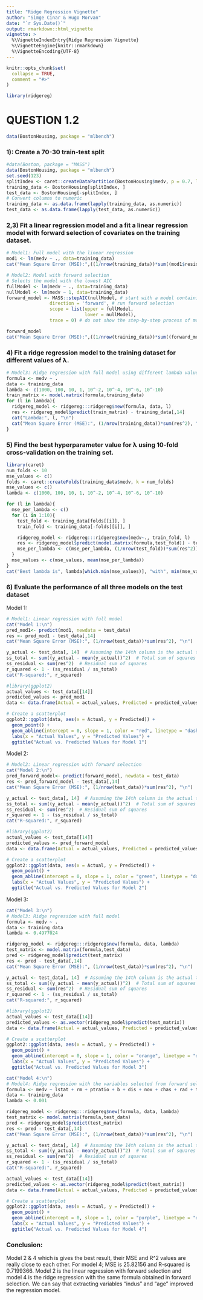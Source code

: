 ```yaml
---
title: "Ridge Regression Vignette"
author: "Simge Cinar & Hugo Morvan"
date: "`r Sys.Date()`"
output: rmarkdown::html_vignette
vignette: >
  %\VignetteIndexEntry{Ridge Regression Vignette}
  %\VignetteEngine{knitr::rmarkdown}
  %\VignetteEncoding{UTF-8}
---
```


```r
knitr::opts_chunk$set(
  collapse = TRUE,
  comment = "#>"
)
```

```r
library(ridgereg)
```

# QUESTION 1.2

```r
data(BostonHousing, package = "mlbench")
```

### 1): Create a 70-30 train-test split
```r
#data(Boston, package = "MASS")
data(BostonHousing, package = "mlbench")
set.seed(123)
splitIndex <- caret::createDataPartition(BostonHousing$medv, p = 0.7, list = FALSE)
training_data <- BostonHousing[splitIndex, ]
test_data <- BostonHousing[-splitIndex, ]
# Convert columns to numeric
training_data <- as.data.frame(lapply(training_data, as.numeric))
test_data <- as.data.frame(lapply(test_data, as.numeric))
```

### 2,3) Fit a linear regression model and a fit a linear regression model with forward selection of covariates on the training dataset.
```r
# Model1: Full model with the linear regression
mod1 <- lm(medv ~ ., data=training_data)
cat("Mean Square Error (MSE):",((1/nrow(training_data))*sum((mod1$residuals)^2)))
```

```r
# Model2: Model with forward selection
# Selects the model with the lowest AIC
fullModel <- lm(medv ~ ., data=training_data)
nullModel <- lm(medv ~ 1, data=training_data)
forward_model <- MASS::stepAIC(nullModel, # start with a model containing no variables
                direction = 'forward', # run forward selection
                scope = list(upper = fullModel, 
                             lower = nullModel), 
                trace = 0) # do not show the step-by-step process of model selection

forward_model
cat("Mean Square Error (MSE):",((1/nrow(training_data))*sum((forward_model$residuals)^2)))
```

### 4) Fit a ridge regression model to the training dataset for different values of λ.
```r
# Model3: Ridge regression with full model using different lambda values
formula <- medv ~ .
data <- training_data
lambda <- c(1000, 100, 10, 1, 10^-2, 10^-4, 10^-6, 10^-10)
train_matrix <- model.matrix(formula,training_data)
for (l in lambda){
  ridgereg_model <- ridgereg:::ridgereg$new(formula, data, l)
  res <- ridgereg_model$predict(train_matrix) - training_data[,14]
  cat("Lambda:", l, "\n")
  cat("Mean Square Error (MSE):", (1/nrow(training_data))*sum(res^2), "\n")
}
```


### 5) Find the best hyperparameter value for λ using 10-fold cross-validation on the training set.
```r
library(caret)
num_folds <- 10
mse_values <- c()
folds <- caret::createFolds(training_data$medv, k = num_folds)
mse_values <- c()
lambda <- c(1000, 100, 10, 1, 10^-2, 10^-4, 10^-6, 10^-10)

for (l in lambda){
  mse_per_lambda <- c()
  for (i in 1:10){
    test_fold <- training_data[folds[[i]], ]
    train_fold <- training_data[-folds[[i]], ]

    ridgereg_model <- ridgereg:::ridgereg$new(medv~., train_fold, l)
    res <- ridgereg_model$predict(model.matrix(formula,test_fold)) - test_fold[,14]
    mse_per_lambda <- c(mse_per_lambda, (1/nrow(test_fold))*sum(res^2))
  }
  mse_values <- c(mse_values, mean(mse_per_lambda))
}
cat("Best lambda is", lambda[which.min(mse_values)], "with", min(mse_values), "MSE")
```


### 6) Evaluate the performance of all three models on the test dataset

Model 1:
```r
# Model1: Linear regression with full model
cat("Model 1:\n")
pred_mod1<- predict(mod1, newdata = test_data)
res <- pred_mod1 - test_data[,14]
cat("Mean Square Error (MSE):", (1/nrow(test_data))*sum(res^2), "\n")

y_actual <- test_data[, 14]  # Assuming the 14th column is the actual target variable
ss_total <- sum((y_actual - mean(y_actual))^2)  # Total sum of squares
ss_residual <- sum(res^2)  # Residual sum of squares
r_squared <- 1 - (ss_residual / ss_total)
cat("R-squared:", r_squared)
```

```r
#library(ggplot2)
actual_values <- test_data[[14]]
predicted_values <- pred_mod1
data <- data.frame(Actual = actual_values, Predicted = predicted_values)

# Create a scatterplot
ggplot2::ggplot(data, aes(x = Actual, y = Predicted)) +
  geom_point() +
  geom_abline(intercept = 0, slope = 1, color = "red", linetype = "dashed") +
  labs(x = "Actual Values", y = "Predicted Values") +
  ggtitle("Actual vs. Predicted Values for Model 1")
```

Model 2:
```r
# Model2: Linear regression with forward selection
cat("Model 2:\n")
pred_forward_model<- predict(forward_model, newdata = test_data)
res <- pred_forward_model - test_data[,14]
cat("Mean Square Error (MSE):", (1/nrow(test_data))*sum(res^2), "\n")

y_actual <- test_data[, 14]  # Assuming the 14th column is the actual target variable
ss_total <- sum((y_actual - mean(y_actual))^2)  # Total sum of squares
ss_residual <- sum(res^2)  # Residual sum of squares
r_squared <- 1 - (ss_residual / ss_total)
cat("R-squared:", r_squared)
```

```r
#library(ggplot2)
actual_values <- test_data[[14]]
predicted_values <- pred_forward_model
data <- data.frame(Actual = actual_values, Predicted = predicted_values)

# Create a scatterplot
ggplot2::ggplot(data, aes(x = Actual, y = Predicted)) +
  geom_point() +
  geom_abline(intercept = 0, slope = 1, color = "green", linetype = "dashed") +
  labs(x = "Actual Values", y = "Predicted Values") +
  ggtitle("Actual vs. Predicted Values for Model 2")
```


Model 3:
```r
cat("Model 3:\n")
# Model3: Ridge regression with full model
formula <- medv ~ .
data <- training_data
lambda <- 0.4977024

ridgereg_model <- ridgereg:::ridgereg$new(formula, data, lambda)
test_matrix <- model.matrix(formula,test_data)
pred <- ridgereg_model$predict(test_matrix)
res <- pred - test_data[,14]
cat("Mean Square Error (MSE):", (1/nrow(test_data))*sum(res^2), "\n")

y_actual <- test_data[, 14]  # Assuming the 14th column is the actual target variable
ss_total <- sum((y_actual - mean(y_actual))^2)  # Total sum of squares
ss_residual <- sum(res^2)  # Residual sum of squares
r_squared <- 1 - (ss_residual / ss_total)
cat("R-squared:", r_squared)
```

```r
#library(ggplot2)
actual_values <- test_data[[14]]
predicted_values <- as.vector(ridgereg_model$predict(test_matrix))
data <- data.frame(Actual = actual_values, Predicted = predicted_values)

# Create a scatterplot
ggplot2::ggplot(data, aes(x = Actual, y = Predicted)) +
  geom_point() +
  geom_abline(intercept = 0, slope = 1, color = "orange", linetype = "dashed") +
  labs(x = "Actual Values", y = "Predicted Values") +
  ggtitle("Actual vs. Predicted Values for Model 3")
```

```r
cat("Model 4:\n")
# Model4: Ridge regression with the variables selected from forward selection
formula <- medv ~ lstat + rm + ptratio + b + dis + nox + chas + rad + tax + crim + zn
data <- training_data
lambda <- 0.001

ridgereg_model <- ridgereg:::ridgereg$new(formula, data, lambda)
test_matrix <- model.matrix(formula,test_data)
pred <- ridgereg_model$predict(test_matrix)
res <- pred - test_data[,14]
cat("Mean Square Error (MSE):", (1/nrow(test_data))*sum(res^2), "\n")

y_actual <- test_data[, 14]  # Assuming the 14th column is the actual target variable
ss_total <- sum((y_actual - mean(y_actual))^2)  # Total sum of squares
ss_residual <- sum(res^2)  # Residual sum of squares
r_squared <- 1 - (ss_residual / ss_total)
cat("R-squared:", r_squared)
```

```r
actual_values <- test_data[[14]]
predicted_values <- as.vector(ridgereg_model$predict(test_matrix))
data <- data.frame(Actual = actual_values, Predicted = predicted_values)

# Create a scatterplot
ggplot2::ggplot(data, aes(x = Actual, y = Predicted)) +
  geom_point() +
  geom_abline(intercept = 0, slope = 1, color = "purple", linetype = "dashed") +
  labs(x = "Actual Values", y = "Predicted Values") +
  ggtitle("Actual vs. Predicted Values for Model 4")
```

### Conclusion: 
Model 2 & 4 which is gives the best result, their MSE and R^2 values are really close to each other. For model 4; MSE is 25.82156 and R-squared is 0.7199366. Model 2 is the linear regression with forward selection and model 4 is the ridge regression with the same formula obtained in forward selection. We can say that extracting variables "indus" and "age" improved the regression model.







